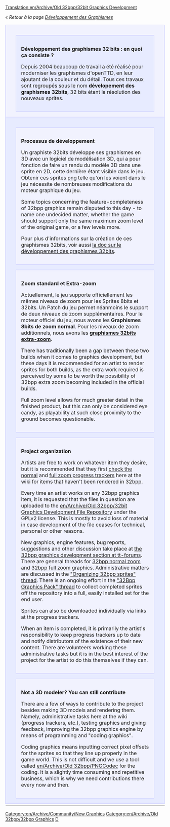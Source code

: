 [[Translation:en/Archive/Old 32bpp/32bit Graphics Development]]
{{fr/Traduction|en/Archive/Old 32bpp/32bit Graphics Development|0}}

''« Retour à la page [[fr/Development/NewGRF/Main Page|Développement des Graphismes]]''

{| width="100%"
|-
|colspan="2" style="background-color: #f1f2fe; border: 1px solid #c7c8fe; margin: 0; padding: 1em 1em 0em 1em;"|

<div style="margin:1em;padding:1em;border:1px solid #c7c8fe;background:#E7EBFF;">
<font size="3">'''Développement des graphismes 32 bits : en quoi ça consiste ?'''</font>

Depuis 2004 beaucoup de travail a été réalisé pour moderniser les graphismes d'openTTD, en leur ajoutant de la couleur et du détail. Tous ces travaux sont regroupés sous le nom '''dévelopement des graphismes 32bits''', 32 bits étant la résolution des nouveaux sprites.
</div>

|-
|width="50%" style="background-color: #E7EBFF; border: 1px solid #c7c8fe; margin: 0; padding: 1em 1em 0em 1em;" valign="top"|

<div style="margin:1em;padding:1em;border:1px solid #c7c8fe;background:#f1f2fe;">
<font size="3">'''Processus de développement'''</font>

Un graphiste 32bits développe ses graphismes en 3D avec un logiciel de modélisation 3D, qui a pour fonction de faire un rendu du modèle 3D dans une sprite en 2D, cette dernière étant visible dans le jeu. Obtenir ces sprites [[http://fr.wikipedia.org/wiki/Portable_Network_Graphics|png]] telle qu'on les voient dans le jeu nécessite de nombreuses modifications du moteur graphique du jeu.

Some topics concerning the feature-completeness of 32bpp graphics remain disputed to this day - to name one undecided matter, whether the game should support only the same maximum zoom level of the original game, or a few levels more.

Pour plus d'informations sur la création de ces graphismes 32bits, voir aussi [[fr/Archive/Old 32bpp/Documentation de développement de graphismes 32bpp|la doc sur le développement des graphismes 32bits]].
</div>

<div style="margin:1em;padding:1em;border:1px solid #c7c8fe;background:#f1f2fe;">
<font size="3">'''Zoom standard et Extra-zoom'''</font>

Actuellement, le jeu supporte officiellement les mêmes niveaux de zoom pour les Sprites 8bits et 32bits. Un Patch du jeu permet néanmoins le support de deux niveaux de zoom supplémentaires. Pour le moteur officiel du jeu, nous avons les '''Graphismes 8bits de zoom normal'''. Pour les niveaux de zoom additionnels, nous avons les '''[[en/Community/NewGRF/Playing with 32 bpp graphics|graphismes 32bits extra-zoom]]'''.

There has traditionally been a gap between these two builds when it comes to graphics development, but these days it is recommended for an artist to render sprites for both builds, as the extra work required is perceived by some to be worth the possibility of 32bpp extra zoom becoming included in the official builds.

Full zoom level allows for much greater detail in the finished product, but this can only be considered eye candy, as playability at such close proximity to the ground becomes questionable.
</div>

<div style="margin:1em;padding:1em;border:1px solid #c7c8fe;background:#f1f2fe;">
<font size="3">'''Project organization'''</font>

Artists are free to work on whatever item they desire, but it is recommended that they first [[en/Archive/Old 32bpp/32bpp graphics development tracker|check the normal]] and [[en/Archive/Old 32bpp/32bpp graphics development tracker (extra zoom)|full zoom progress trackers]] here at the wiki for items that haven't been rendered in 32bpp.

Every time an artist works on any 32bpp graphics item, it is requested that the files in question are uploaded to the [[en/Archive/Old 32bpp/32bit Graphics Development File Repository]] under the GPLv2 license. This is mostly to avoid loss of material in case development of the file ceases for technical, personal or other reasons.

New graphics, engine features, bug reports, suggestions and other discussion take place at [http://www.tt-forums.net/viewforum.php?f=36 the 32bpp graphics development section at tt-forums]. There are general threads for [http://www.tt-forums.net/viewtopic.php?f=36&t=14549 32bpp normal zoom] and [http://www.tt-forums.net/viewtopic.php?f=36&t=36474 32bpp full zoom] graphics. Administrative matters are discussed in the [http://www.tt-forums.net/viewtopic.php?f=36&t=46667 "Organizing 32bpp sprites" thread]. There is an ongoing effort in the [http://www.tt-forums.net/viewtopic.php?f=36&t=46682 "32Bpp Graphics Pack" thread] to collect completed sprites off the repository into a full, easily installed set for the end user.

Sprites can also be downloaded individually via links at the progress trackers.

When an item is completed, it is primarily the artist's responsibility to keep progress trackers up to date and notify distributors of the existence of their new content. There are volunteers working these administrative tasks but it is in the best interest of the project for the artist to do this themselves if they can.
</div>

<div style="margin:1em;padding:1em;border:1px solid #c7c8fe;background:#f1f2fe;">
<font size="3">'''Not a 3D modeler? You can still contribute'''</font>

There are a few of ways to contribute to the project besides making 3D models and rendering them. Namely, administrative tasks here at the wiki (progress trackers, etc.), testing graphics and giving feedback, improving the 32bpp graphics engine by means of programming and "coding graphics".

Coding graphics means inputting correct pixel offsets for the sprites so that they line up properly in the game world. This is not difficult and we use a tool called [[en/Archive/Old 32bpp/PNGCodec]] for the coding. It is a slightly time consuming and repetitive business, which is why we need contributions there every now and then.
</div>

|width="50%" style="background-color: #E7EBFF; border: 1px solid #c7c8fe; margin: 0; padding: 1em 1em 0em 1em;" valign="top"|

<div style="margin:1em;padding:1em;border:1px solid #c7c8fe;background:#f1f2fe;">
[[File:en/Archive/Old 32bpp/8bpp opengfx normalzoom.jpeg|400px|center]]
''Gameplay scene at 8bpp, full zoom level.'' 

[[File:en/Archive/Old 32bpp/32bpp normalzoom.jpeg|400px|center]]
''Gameplay scene at 32bpp-normal zoom, full zoom level.'' 

[[File:en/Archive/Old 32bpp/32bpp fullzoom.jpeg|400px|center]]
''Gameplay scene at 32bpp-full zoom, full zoom level.'' 

</div>

|-
|}


{{en/Archive/Old 32bpp/Navbox Graphics Development}}

[[Category:en/Archive/Community/New Graphics]][[Category:en/Archive/Old 32bpp/32bpp Graphics]][[Category:en/Archive/Old 32bpp/32bpp Graphics Developer resources|D]]